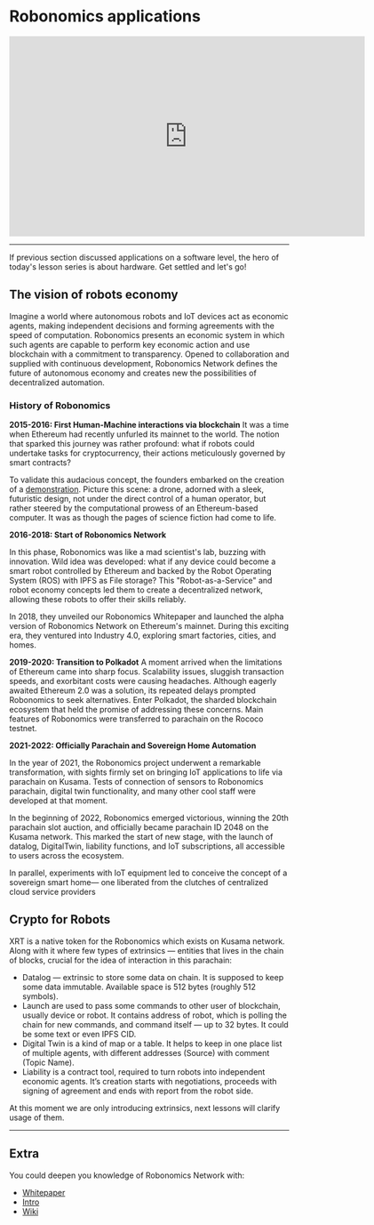 # Robonomics applications

<iframe width="640" height="360"
    src="https://www.youtube.com/embed/k2AiU1ZGAow?fs=2&autoplay=0" frameborder="0"
    allow="fullscreen; accelerometer; autoplay; clipboard-write; encrypted-media; gyroscope; picture-in-picture" allowfullscreen></iframe>

<hr/>

If previous section discussed applications on a software level, the hero of today's lesson series is about hardware.
Get settled and let's go!

## **The vision of robots economy**

Imagine a world where autonomous robots and IoT devices act as economic agents, making independent decisions and forming agreements with the speed of computation. Robonomics presents an economic system in which such agents are capable to perform key economic action and use blockchain with a commitment to transparency. Opened to collaboration and supplied with continuous development, Robonomics Network defines the future of autonomous economy and creates new the possibilities of decentralized automation.

### History of Robonomics

**2015-2016: First Human-Machine interactions via blockchain**
It was a time when Ethereum had recently unfurled its mainnet to the world. The notion that sparked this journey was rather profound: what if robots could undertake tasks for cryptocurrency, their actions meticulously governed by smart contracts?

To validate this audacious concept, the founders embarked on the creation of a [demonstration](https://youtu.be/V_3rcP2Duv0). Picture this scene: a drone, adorned with a sleek, futuristic design, not under the direct control of a human operator, but rather steered by the computational prowess of an Ethereum-based computer. It was as though the pages of science fiction had come to life.

**2016-2018: Start of Robonomics Network**

In this phase, Robonomics was like a mad scientist's lab, buzzing with innovation. Wild idea was developed: what if any device could become a smart robot controlled by Ethereum and backed by the Robot Operating System (ROS) with IPFS as File storage? This "Robot-as-a-Service" and robot economy concepts led them to create a decentralized network, allowing these robots to offer their skills reliably.

In 2018, they unveiled our Robonomics Whitepaper and launched the alpha version of Robonomics Network on Ethereum's mainnet. During this exciting era, they ventured into Industry 4.0, exploring smart factories, cities, and homes.

**2019-2020: Transition to Polkadot**
A moment arrived when the limitations of Ethereum came into sharp focus. Scalability issues, sluggish transaction speeds, and exorbitant costs were causing headaches. Although eagerly awaited Ethereum 2.0 was a solution, its repeated delays prompted Robonomics to seek alternatives. Enter Polkadot, the sharded blockchain ecosystem that held the promise of addressing these concerns. Main features of Robonomics were transferred to parachain on the Rococo testnet.

**2021-2022: Officially Parachain and Sovereign Home Automation**

In the year of 2021, the Robonomics project underwent a remarkable transformation, with sights firmly set on bringing IoT applications to life via parachain on Kusama. Tests of connection of sensors to Robonomics parachain, digital twin functionality, and many other cool staff were developed at that moment.

In the beginning of 2022, Robonomics emerged victorious, winning the 20th parachain slot auction, and officially became parachain ID 2048 on the Kusama network. This marked the start of new stage, with the launch of datalog, DigitalTwin, liability functions, and IoT subscriptions, all accessible to users across the ecosystem.

In parallel, experiments with IoT equipment led to conceive the concept of a sovereign smart home— one liberated from the clutches of centralized cloud service providers

## **Crypto for Robots**

XRT is a native token for the Robonomics  which exists on Kusama network. Along with it where few types of extrinsics — entities that lives in the chain of blocks, crucial for the idea of interaction in this parachain:

- Datalog — extrinsic to store some data on chain. It is supposed to keep some data immutable. Available space is 512 bytes (roughly 512 symbols).
- Launch are used to pass some commands to other user of blockchain, usually device or robot. It contains address of robot, which is polling the chain for new commands, and command itself — up to 32 bytes. It could be some text or even IPFS CID.
- Digital Twin is a kind of map or a table. It helps to keep in one place list of multiple agents, with different addresses (Source) with comment (Topic Name).
- Liability is a contract tool, required to turn robots into independent economic agents. It’s creation starts with negotiations, proceeds with signing of agreement and ends with report from the robot side.

At this moment we are only introducing extrinsics, next lessons will clarify usage of them.

<hr/>

## **Extra**

You could deepen you knowledge of Robonomics Network with:

- [Whitepaper](https://www.notion.so/Robonomics-89eff6cb75ac4b9680ca943ca2c332cd?pvs=21)
- [Intro](https://robonomics.network/intro/)
- [Wiki](https://www.notion.so/Robonomics-89eff6cb75ac4b9680ca943ca2c332cd?pvs=21)
